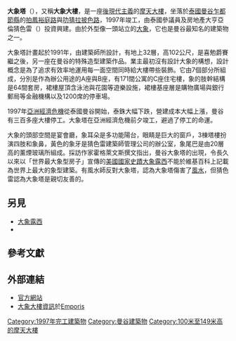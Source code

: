 {{Infobox building
|name               = 大象塔
|image              ={{CSS image crop|Image =Elephant_tower.jpg|bSize = 470|cWidth = 305|cHeight = 210|oTop = 20|oLeft = 110}}
|image_size         = 250px
|caption            = 
|building_type      = 
| architectural_style = [[後現代主義建築|後現代主義建築]]
|structural_system =[[钢结构|鋼骨]]構造
|location           = [[泰國|泰國]][[曼谷|曼谷]][[乍都節縣|乍都節縣]]
|latd  = 13| latm = 49| lats = 31| latNS = N
|longd = 100| longm = 34| longs = 7| longEW = E
|iso_region         = 
|coordinates_display= title
|roof               = {{convert|102|m|ft|abbr=on}}
|top_floor          = 32層
|antenna_spire      = 
|floor_count        = 地上32層
|start_date         =  1991年
|status             = completed
|completion_date    = 1997年
|opening            = 
|floor_area         = 
|architect          = {{link-th|喜勉爵賽|สุเมธ ชุมสาย ณ อยุธยา}}
|developer          = Kasemkit Construction{{r|VSL}}
|structural_engineer= {{link-th|亞倫猜色雷|ดร.อรุณ ชัยเสรี}}{{r|A&E}}
|management         = Arun Chaiseri Group &<br> Elephant Group
}}

'''大象塔'''（{{lang-th|ตึกช้าง}}），又稱'''大象大樓'''，是一座[[後現代主義建築|後現代主義]]的[[摩天大樓|摩天大樓]]，坐落於[[泰國|泰國]][[曼谷|曼谷]][[乍都節縣|乍都節縣]]的[[拍鳳裕庭路|拍鳳裕庭路]]與[[叻猜拉披色路|叻猜拉披色路]]，1997年竣工，由泰國參議員及房地產大亨亞倫猜色雷（{{lang-th|ดร.อรุณ ชัยเสรี}}）投資興建。由於外型像一頭站立的[[大象|大象]]，它也是曼谷最知名的建築物之一。

大象塔計畫起於1991年{{r|A&E}}，由建築師{{link-th|喜勉爵賽|สุเมธ ชุมสาย ณ อยุธยา}}所設計，有地上32層，高102公尺，是喜勉爵賽繼{{le|機器人大樓|Robot Building}}之後，另一座在曼谷的特殊造型建築作品。業主最初沒有設計大象的構想，設計概念是為了追求有效率地運用每一面空間同時給大樓帶些裝飾{{r|A&E}}。它由7個部分所組成，分別是作為辦公用途的A座與B座，有171間公寓的C座住宅樓，象的肢幹結構是64間套房{{r|A&E}}，裙樓屋頂含泳池與花園等遊樂設施，裙樓基座層是購物廣場與銀行郵局等金融機構以及1200席的停車場。{{r|Official Web}}

1997年[[亞洲經濟危機|亞洲經濟危機]]從泰國曼谷開始，泰銖大幅下跌，營建成本大幅上漲，曼谷有三百多座大樓停工。大象塔在亞洲經濟危機前夕竣工，避過了停工的命運。{{r|Barta}}

大象的頭部空間是宴會廳{{r|A&E}}，象耳朵是多功能陽台，眼睛是巨大的窗戶，3棟塔樓扮演四肢和象鼻，黃色的象牙是猜色雷建築師管理公司的辦公室，象尾巴是由20層高的薰煙玻璃所組成{{r|中央社}}。採訪作家霍格萊文斯撰文指出，曼谷大象塔的出現，令長久以來以「世界最大象型房子」宣傳的[[國家史蹟名錄|美國國家史蹟]][[大象露西|大象露西]]不能於維基百科上記載為世界上最大的象型建築。{{r|Levins}}有風水師反對大象塔，認為大象塔傷害了[[風水|風水]]，但猜色雷認為大象塔是親切友善的。{{r|A&E}}{{rp|2:55}}

==另見==
*[[大象露西|大象露西]]
*{{link-es|瞭望大樓|Edificio Mirador}}
==參考文獻==
{{reflist|refs=

<!--機構網站-->
<ref name="Official Web">{{cite web |title=welcome to elephant tower, cross sector |url=http://www.eptg-acsc.co.th/real%20estate/home.htm |website=Official Web |archiveurl=https://archive.is/20130113185644/http://www.eptg-acsc.co.th/real%20estate/home.htm |archivedate=2013-01-13 |deadurl=yes |access-date=2015-11-03 }}</ref>
<ref name="VSL">{{cite web |author=VSL Heavy Lifting |title=〈References - Elephant Tower VSL Heavy Lifting〉 |url=http://www.vsl-heavy-lifting.com/references/buildings/elephant-tower-thailand-58.php |archiveurl=https://archive.is/20151103051056/http://www.vsl-heavy-lifting.com/references/buildings/elephant-tower-thailand-58.php |archivedate=2015-11-03 |deadurl=yes |access-date=2015-11-03 }}</ref>

<!--新聞報導-->
<ref name="中央社">{{cite news |author=中央社電 |title=〈大象站在路旁 曼谷立體感大樓超吸睛〉 |agency=《中央社》 |date=2015-03-14 |url=http://www.cna.com.tw/news/firstnews/201503145006-1.aspx |archiveurl=https://archive.is/20151103033948/http://www.cna.com.tw/news/firstnews/201503145006-1.aspx |archivedate=2015-11-03 |deadurl=yes |accessdate=2015-11-03 }}</ref>
<ref name="Barta">{{cite news|last1=Barta|first1=Patrick|title=High-Rise Relics: Ghost Structures Haunt Bangkok|url=http://www.wsj.com/articles/SB118548038601879283|work=The Wall Street Journal|date=27 July 2007|accessdate=2015-11-08|archive-date=2015-12-08|archive-url=https://web.archive.org/web/20151208042600/http://www.wsj.com/articles/SB118548038601879283|dead-url=no}}</ref>

<!--專題節目-->
<ref name="A&E">{{cite episode|title=elephant tower|series=《Architectural Icons》 |network=[[歷史頻道|歷史頻道]]|url=https://www.youtube.com/watch?v=0Jtj5gNL9ac}}</ref>

<!--其它-->
<ref name="Levins">{{cite web |author=Hoag Levins |title=〈BIGGER THAN LUCY BY 26 STORIES Bangkok's Gigantic Elephant Tower Building〉 |url=http://www.levins.com/lucy_bangkok.html |website=Levins.com |archiveurl=https://archive.is/20151103041918/http://www.levins.com/lucy_bangkok.html |archivedate=2015-11-03 |deadurl=yes |access-date=2015-11-03 }}</ref>
}}

== 外部連結 ==
* [http://www.eptg-acsc.co.th/real%20estate/home.htm 官方網站]{{Webarchive|url=https://archive.is/20130113185644/http://www.eptg-acsc.co.th/real%20estate/home.htm |date=2013-01-13 }}
* [http://www.emporis.com/en/wm/bu/?id=elephanttower-bangkok-thailand 大象大樓資訊]於[[Emporis|Emporis]]

[[Category:1997年完工建築物|Category:1997年完工建築物]]
[[Category:曼谷建築物|Category:曼谷建築物]]
[[Category:100米至149米高的摩天大樓|Category:100米至149米高的摩天大樓]]